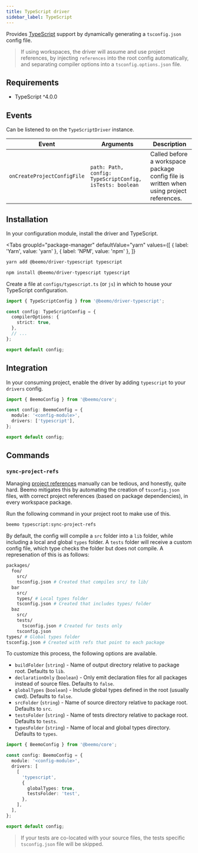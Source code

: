 ```yaml
---
title: TypeScript driver
sidebar_label: TypeScript
---
```



Provides [TypeScript](https://github.com/microsoft/typescript) support by dynamically generating a
`tsconfig.json` config file.

> If using workspaces, the driver will assume and use project references, by injecting `references`
> into the root config automatically, and separating compiler options into a `tsconfig.options.json`
> file.

## Requirements

- TypeScript ^4.0.0

## Events

Can be listened to on the `TypeScriptDriver` instance.

| Event                       | Arguments                                                | Description                                                                             |
| --------------------------- | -------------------------------------------------------- | --------------------------------------------------------------------------------------- |
| `onCreateProjectConfigFile` | `path: Path, config: TypeScriptConfig, isTests: boolean` | Called before a workspace package config file is written when using project references. |

## Installation

In your configuration module, install the driver and TypeScript.

<Tabs
  groupId="package-manager"
  defaultValue="yarn"
  values={[
    { label: 'Yarn', value: 'yarn' },
    { label: 'NPM', value: 'npm' },
  ]}
>
  <TabItem value="yarn">

```bash
yarn add @beemo/driver-typescript typescript
```

  </TabItem>
  <TabItem value="npm">

```bash
npm install @beemo/driver-typescript typescript
```

  </TabItem>
</Tabs>

Create a file at `configs/typescript.ts` (or `js`) in which to house your TypeScript configuration.

```ts title="configs/typescript.ts"
import { TypeScriptConfig } from '@beemo/driver-typescript';

const config: TypeScriptConfig = {
  compilerOptions: {
    strict: true,
  },
  // ...
};

export default config;
```

## Integration

In your consuming project, enable the driver by adding `typescript` to your `drivers` config.

```ts title=".config/beemo.ts"
import { BeemoConfig } from '@beemo/core';

const config: BeemoConfig = {
  module: '<config-module>',
  drivers: ['typescript'],
};

export default config;
```

## Commands

### `sync-project-refs`

Managing [project references](https://www.typescriptlang.org/docs/handbook/project-references.html)
manually can be tedious, and honestly, quite hard. Beemo mitigates this by automating the creation
of `tsconfig.json` files, with correct project references (based on package dependencies), in every
workspace package.

Run the following command in your project root to make use of this.

```bash
beemo typescript:sync-project-refs
```

By default, the config will compile a `src` folder into a `lib` folder, while including a local and
global `types` folder. A `tests` folder will receive a custom config file, which type checks the
folder but does not compile. A represenation of this is as follows:

```bash
packages/
  foo/
    src/
    tsconfig.json # Created that compiles src/ to lib/
  bar
    src/
    types/ # Local types folder
    tsconfig.json # Created that includes types/ folder
  baz
    src/
    tests/
      tsconfig.json # Created for tests only
    tsconfig.json
types/ # Global types folder
tsconfig.json # Created with refs that point to each package
```

To customize this process, the following options are available.

- `buildFolder` (`string`) - Name of output directory relative to package root. Defaults to `lib`.
- `declarationOnly` (`boolean`) - Only emit declaration files for all packages instead of source
  files. Defaults to `false`.
- `globalTypes` (`boolean`) - Include global types defined in the root (usually cwd). Defaults to
  `false`.
- `srcFolder` (`string`) - Name of source directory relative to package root. Defaults to `src`.
- `testsFolder` (`string`) - Name of tests directory relative to package root. Defaults to `tests`.
- `typesFolder` (`string`) - Name of local and global types directory. Defaults to `types`.

```ts title=".config/beemo.ts"
import { BeemoConfig } from '@beemo/core';

const config: BeemoConfig = {
  module: '<config-module>',
  drivers: [
    [
      'typescript',
      {
        globalTypes: true,
        testsFolder: 'test',
      },
    ],
  ],
};

export default config;
```

> If your tests are co-located with your source files, the tests specific `tsconfig.json` file will
> be skipped.

